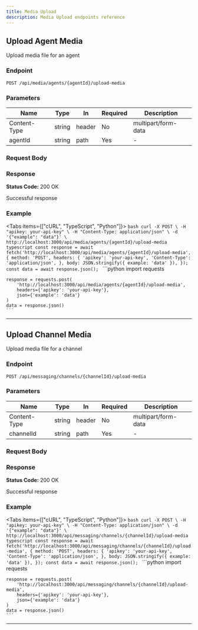 ```yaml
---
title: Media Upload
description: Media Upload endpoints reference
---
```



## Upload Agent Media

Upload media file for an agent

### Endpoint

```
POST /api/media/agents/{agentId}/upload-media
```

### Parameters

| Name | Type | In | Required | Description |
|------|------|-----|----------|-------------|
| Content-Type | string | header | No | multipart/form-data |
| agentId | string | path | Yes | - |

### Request Body

### Response

**Status Code:** 200 OK

Successful response

### Example

<Tabs items={["cURL", "TypeScript", "Python"]}>
  <Tab value="cURL">
    ```bash
    curl -X POST \
      -H "apikey: your-api-key" \
      -H "Content-Type: application/json" \
      -d '{"example": "data"}' \
      http://localhost:3000/api/media/agents/{agentId}/upload-media
    ```
  </Tab>
  <Tab value="TypeScript">
    ```typescript
    const response = await fetch('http://localhost:3000/api/media/agents/{agentId}/upload-media', {
      method: 'POST',
      headers: {
        'apikey': 'your-api-key',
        'Content-Type': 'application/json',
      },
      body: JSON.stringify({ example: 'data' }),
    });
    const data = await response.json();
    ```
  </Tab>
  <Tab value="Python">
    ```python
    import requests

    response = requests.post(
        'http://localhost:3000/api/media/agents/{agentId}/upload-media',
        headers={'apikey': 'your-api-key'},
        json={'example': 'data'}
    )
    data = response.json()
    ```
  </Tab>
</Tabs>

---

## Upload Channel Media

Upload media file for a channel

### Endpoint

```
POST /api/messaging/channels/{channelId}/upload-media
```

### Parameters

| Name | Type | In | Required | Description |
|------|------|-----|----------|-------------|
| Content-Type | string | header | No | multipart/form-data |
| channelId | string | path | Yes | - |

### Request Body

### Response

**Status Code:** 200 OK

Successful response

### Example

<Tabs items={["cURL", "TypeScript", "Python"]}>
  <Tab value="cURL">
    ```bash
    curl -X POST \
      -H "apikey: your-api-key" \
      -H "Content-Type: application/json" \
      -d '{"example": "data"}' \
      http://localhost:3000/api/messaging/channels/{channelId}/upload-media
    ```
  </Tab>
  <Tab value="TypeScript">
    ```typescript
    const response = await fetch('http://localhost:3000/api/messaging/channels/{channelId}/upload-media', {
      method: 'POST',
      headers: {
        'apikey': 'your-api-key',
        'Content-Type': 'application/json',
      },
      body: JSON.stringify({ example: 'data' }),
    });
    const data = await response.json();
    ```
  </Tab>
  <Tab value="Python">
    ```python
    import requests

    response = requests.post(
        'http://localhost:3000/api/messaging/channels/{channelId}/upload-media',
        headers={'apikey': 'your-api-key'},
        json={'example': 'data'}
    )
    data = response.json()
    ```
  </Tab>
</Tabs>

---


